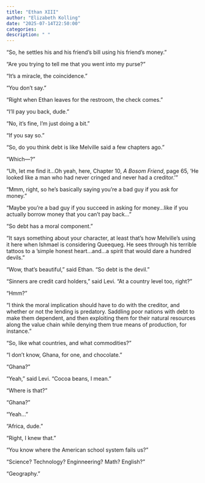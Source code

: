 ```yaml
---
title: "Ethan XIII"
author: "Elizabeth Kolling"
date: "2025-07-14T22:50:00"
categories: 
description: " "
---
```


“So, he settles his and his friend’s bill using his friend’s money.”

“Are you trying to tell me that you went into my purse?”

“It’s a miracle, the coincidence.”

“You don’t say.”

“Right when Ethan leaves for the restroom, the check comes.”

“I’ll pay you back, dude.”

“No, it’s fine, I’m just doing a bit.”

“If you say so.”

“So, do you think debt is like Melville said a few chapters ago.”

“Which—?”

“Uh, let me find it…Oh yeah, here, Chapter 10, *A Bosom Friend*, page 65, ‘He looked like a man who had never cringed and never had a creditor.’”

“Mmm, right, so he’s basically saying you’re a bad guy if you ask for money.”

“Maybe you’re a bad guy if you succeed in asking for money…like if you actually borrow money that you can’t pay back…”

“So debt has a moral component.”

“It says something about your character, at least that’s how Melville’s using it here when Ishmael is considering Queequeg. He sees through his terrible tattoos to a ‘simple honest heart…and…a spirit that would dare a hundred devils.”

“Wow, that’s beautiful,” said Ethan. “So debt is the devil.”

“Sinners are credit card holders,” said Levi. “At a country level too, right?”

"Hmm?"

"I think the moral implication should have to do with the creditor, and whether or not the lending is predatory. Saddling poor nations with debt to make them dependent, and then exploiting them for their natural resources along the value chain while denying them true means of production, for instance."

"So, like what countries, and what commodities?"

"I don't know, Ghana, for one, and chocolate."

"Ghana?"

"Yeah," said Levi. "Cocoa beans, I mean."

"Where is that?"

"Ghana?"

"Yeah..."

"Africa, dude." 

"Right, I knew that."

"You know where the American school system fails us?"

"Science? Technology? Enginneering? Math? English?"

"Geography." 